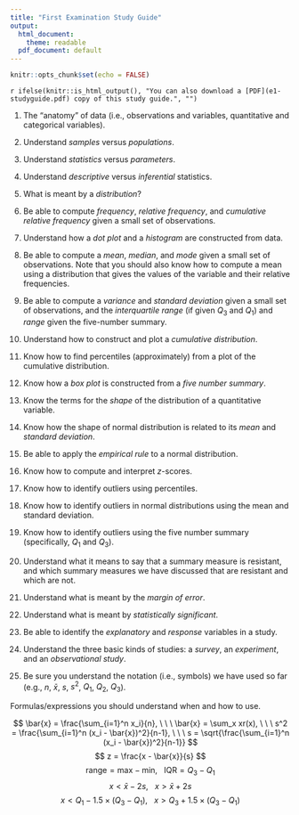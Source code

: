 ```yaml
---
title: "First Examination Study Guide"
output:
  html_document:
    theme: readable
  pdf_document: default
---
```


```r
knitr::opts_chunk$set(echo = FALSE)
```

`r ifelse(knitr::is_html_output(), "You can also download a [PDF](e1-studyguide.pdf) copy of this study guide.", "")`

1. The "anatomy" of data (i.e., observations and variables, quantitative and categorical variables). 

0. Understand *samples* versus *populations*.

0. Understand *statistics* versus *parameters*.

0. Understand *descriptive* versus *inferential* statistics. 

0. What is meant by a *distribution*?

0. Be able to compute *frequency*, *relative frequency*, and *cumulative relative frequency* given a small set of observations. 

0. Understand how a *dot plot* and a *histogram* are constructed from data.

0. Be able to compute a *mean*, *median*, and *mode* given a small set of observations. Note that you should also know how to compute a mean using a distribution that gives the values of the variable and their relative frequencies. 

0. Be able to compute a *variance* and *standard deviation* given a small set of observations, and the *interquartile range* (if given $Q_3$ and $Q_1$) and *range* given the five-number summary. 

0. Understand how to construct and plot a *cumulative distribution*. 

0. Know how to find percentiles (approximately) from a plot of the cumulative distribution. 

0. Know how a *box plot* is constructed from a *five number summary*.

0. Know the terms for the *shape* of the distribution of a quantitative variable.

0. Know how the shape of normal distribution is related to its *mean* and *standard deviation*. 

0. Be able to apply the *empirical rule* to a normal distribution.

0. Know how to compute and interpret $z$-scores. 

0. Know how to identify outliers using percentiles. 

0. Know how to identify outliers in normal distributions using the mean and standard deviation.

0. Know how to identify outliers using the five number summary (specifically, $Q_1$ and $Q_3$). 

0. Understand what it means to say that a summary measure is resistant, and which summary measures we have discussed that are resistant and which are not. 

0. Understand what is meant by the *margin of error*.

0. Understand what is meant by *statistically significant*. 

0. Be able to identify the *explanatory* and *response* variables in a study.

0. Understand the three basic kinds of studies: a *survey*, an *experiment*, and an *observational study*.

0. Be sure you understand the notation (i.e., symbols) we have used so far (e.g., $n$, $\bar{x}$, $s$, $s^2$, $Q_1$, $Q_2$, $Q_3$).

Formulas/expressions you should understand when and how to use. 

$$
  \bar{x} = \frac{\sum_{i=1}^n x_i}{n}, \ \ \ \bar{x} = \sum_x xr(x), \ \ \ s^2 = \frac{\sum_{i=1}^n (x_i - \bar{x})^2}{n-1}, 
  \ \ \ s = \sqrt{\frac{\sum_{i=1}^n (x_i - \bar{x})^2}{n-1}} 
$$
$$
  z = \frac{x - \bar{x}}{s}
$$
$$
  \text{range} = \text{max}-\text{min}, \ \ \ \text{IQR} = Q_3 - Q_1
$$
$$
  x < \bar{x} - 2s, \ \ \ x > \bar{x} + 2s
$$
$$
  x < Q_1 - 1.5 \times (Q_3-Q_1), \ \ \ x > Q_3 + 1.5 \times (Q_3-Q_1)
$$
